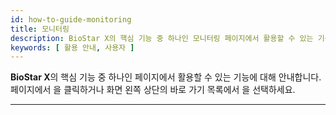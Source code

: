 ```yaml
---
id: how-to-guide-monitoring
title: 모니터링
description: BioStar X의 핵심 기능 중 하나인 모니터링 페이지에서 활용할 수 있는 기능에 대해 안내합니다.
keywords: [ 활용 안내, 사용자 ]
---
```


**BioStar X**의 핵심 기능 중 하나인 <Cmd sid='common.header.arena' /> 페이지에서 활용할 수 있는 기능에 대해 안내합니다. <Cmd sid='common.header.launcher' /> 페이지에서 <Cmd sid='common.header.arena' />을 클릭하거나 화면 왼쪽 상단의 바로 가기 목록에서 <Cmd sid='common.header.arena' />을 선택하세요.

---

<Overview />